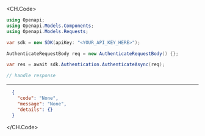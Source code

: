 
<CH.Code>
```csharp Authenticate.cs
using Openapi;
using Openapi.Models.Components;
using Openapi.Models.Requests;

var sdk = new SDK(apiKey: "<YOUR_API_KEY_HERE>");

AuthenticateRequestBody req = new AuthenticateRequestBody() {};

var res = await sdk.Authentication.AuthenticateAsync(req);

// handle response
```
---

```json Example Response
  {
    "code": "None",
    "message": "None",
    "details": {}
  }
```
</CH.Code>
